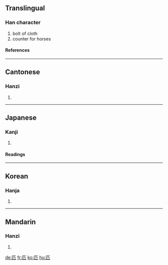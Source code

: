 {{see|疋}}

==Translingual==
===Han character===
{{Han char|rad=匸|as=02|sn=4|four=7171<sub>1</sub>|canj=尸金 (SC)}}
# bolt of cloth
# counter for horses
====References====
{{Han ref|kx=0154.360|dkj=02673|dj=0347.110|hdz=10081.060|uh=5339|ud=21305|bh=A4C7|bd=42183}}
----
==Cantonese==
===Hanzi===
{{yue-hanzi|jyut=|y=pat1}}
# {{defn|Cantonese}}
----
==Japanese==
===Kanji===
{{ja-kanji|grade=|rs=匸02}}
# {{defn|Japanese}} 
====Readings====
{{ja-readings|on=[[ひつ]] (hitsu), [[ひき]] (hiki)|kun=[[たぐい]] (tagui), [[たぐう]] (taguu)}}
----
==Korean==
===Hanja===
{{ko-hanja|hangeul=[[필]], [[목]]|rv=pil, mok|mr=p'il, mok}}
# {{defn|Korean}}
----
==Mandarin==
===Hanzi===
{{cmn-hanzi|pin=[[pǐ]] ([[pi3]])|wg=p'i<sup>3</sup>}}
# {{defn|Mandarin}}

[[de:匹]]
[[fr:匹]]
[[ko:匹]]
[[hu:匹]]